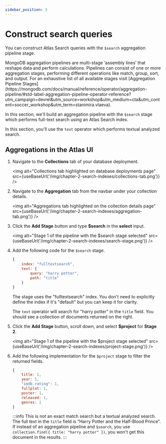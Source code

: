 ```yaml
---
sidebar_position: 3
---
```



# Construct search queries

You can construct Atlas Search queries with the `$search` aggregation pipeline stage.

<Link href="https://mongodb.com/docs/manual/core/aggregation-pipeline">MongoDB aggregation pipelines</Link> are multi-stage ‘assembly lines’ that reshape data and perform calculations. Pipelines can consist of one or more aggregation stages, performing different operations like match, group, sort, and output. For an exhaustive list of all available stages visit [Aggregation Pipeline Stages](https://mongodb.com/docs/manual/reference/operator/aggregation-pipeline/#std-label-aggregation-pipeline-operator-reference?utm_campaign=devrel&utm_source=workshop&utm_medium=cta&utm_content=soccer_workshop&utm_term=stanimira.vlaeva).

In this section, we'll build an aggregation pipeline with the `$search` stage which performs full-text search using an Atlas Search index.

In this section, you'll use the `text` operator which performs textual analyzed search.

## Aggregations in the Atlas UI

1. Navigate to the **Collections** tab of your database deployment.

    <img
        alt="Collections tab highlighted on database deployments page"
        src={useBaseUrl('/img/chapter-2-search-indexes/collections-tab.png')}
    />

1. Navigate to the **Aggregation** tab from the navbar under your collection details.

    <img
        alt="Aggregations tab highlighted on the collection details page"
        src={useBaseUrl('/img/chapter-2-search-indexes/aggregation-tab.png')}
    />

1. Click the **Add Stage** button and type **$search** in the **select** input.

    <img
        alt="Stage 1 of the pipeline with the $search stage selected"
        src={useBaseUrl('/img/chapter-2-search-indexes/search-stage.png')}
    />

1. Add the following code for the `$search` stage.

    ```js
    {
        index: "fulltextsearch",
        text: {
            query: "harry potter",
            path: "title"
        }
    }
    ```

    The stage uses the "fulltextsearch" index. You don't need to explicitly define the index if it's "default" but you can keep it for clarity.

    The `text` operator will search for "harry potter" in the `title` field. You should see a collection of documents returned on the right.

1. Click the **Add Stage** button, scroll down, and select **$project** for **Stage 2**.

    <img
        alt="Stage 1 of the pipeline with the $project stage selected"
        src={useBaseUrl('/img/chapter-2-search-indexes/project-stage.png')}
    />

1. Add the following implementation for the `$project` stage to filter the returned fields.

    ```js
    {
        title: 1,
        year: 1,
        "imdb.rating": 1,
        fullplot: 1,
        poster: 1,
        released: 1,
        genres: 1
    }
    ```

    :::info
    This is not an exact match search but a textual analyzed search. The full text in the `title` field is “Harry Potter and the Half-Blood Prince”. If instead of an aggregation pipeline and `$search`, you use `collection.find({ title: "harry potter" })`, you won't get this document in the results.
    :::

